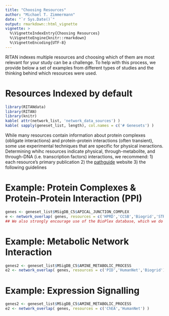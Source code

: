 ```yaml
---
title: "Choosing Resources"
author: "Michael T. Zimmermann"
date: "`r Sys.Date()`"
output: rmarkdown::html_vignette
vignette: >
  %\VignetteIndexEntry{Choosing Resources}
  %\VignetteEngine{knitr::rmarkdown}
  %\VignetteEncoding{UTF-8}
---
```


RITAN indexes multiple resources and choosing which of them are most relevant for your study can be a challenge. To help with this process, we provide below a set of examples from different types of studies and the thinking behind which resources were used.

# Resources Indexed by default

```r
library(RITANdata)
library(RITAN)
library(knitr)
kable( attr(network_list, 'network_data_sources') )
kable( sapply(geneset_list, length), col.names = c('# Genesets') )
```

While many resources contain information about protein complexes (obligate interactions) and protein-protein interactions (often transient), some use experimental techniques that are specific for physical ineractions. Determining whihc resources indicate physical, through-metabolite, and through-DNA (i.e. transcription factors) interactions, we recommend:
1) each resource's primary publication
2) the [pathguide](http://www.pathguide.org/) website
3) the following guidelines

# Example: Protein Complexes & Protein-Protein Interaction (PPI)

```r
genes <- geneset_list$MSigDB_C5$APICAL_JUNCTION_COMPLEX
e <- network_overlap( genes, resources = c('HPRD','CCSB','Biogrid','STRING'), minStringScore = 700 )
## We also strongly encourage use of the BioPlex database, which we do not distribute with RITAN in compliance with their licensing.
```

# Example: Metabolic Network Interaction

```r
genes2 <- geneset_list$MSigDB_C5$AMINE_METABOLIC_PROCESS
e2 <- network_overlap( genes, resources = c('PID','HumanNet','Biogrid') )
```

# Example: Expression Signalling

```r
genes2 <- geneset_list$MSigDB_C5$AMINE_METABOLIC_PROCESS
e2 <- network_overlap( genes, resources = c('ChEA','HumanNet') )
```


